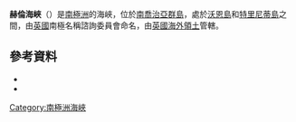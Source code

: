 {{coord|54|0|S|38|11|W|source:GNIS|display=title}}

'''赫倫海峽'''（{{lang-en|Heron Passage}}）是[[南極洲|南極洲]]的海峽，位於[[南喬治亞群島|南喬治亞群島]]，處於[[沃恩島|沃恩島]]和[[特里尼蒂島_(威利斯群島)|特里尼蒂島]]之間，由[[英國|英國]]南極名稱諮詢委員會命名，由[[英國海外領土|英國海外領土]]管轄。

==參考資料==
*{{cite gnis | type = antarid | id = 6705| name = Heron Passage | accessdate = 2012-06-14}}
*{{usgs-gazetteer|id=6705}}

{{Antarctica-geo-stub}}
[[Category:南極洲海峽|Category:南極洲海峽]]